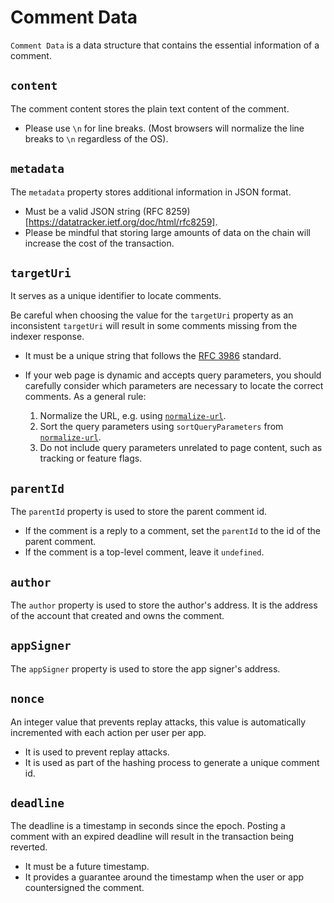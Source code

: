 # Comment Data

`Comment Data` is a data structure that contains the essential information of a comment.

## `content`

The comment content stores the plain text content of the comment.

- Please use `\n` for line breaks. (Most browsers will normalize the line breaks to `\n` regardless of the OS).

## `metadata`

The `metadata` property stores additional information in JSON format.

- Must be a valid JSON string (RFC 8259)[https://datatracker.ietf.org/doc/html/rfc8259].
- Please be mindful that storing large amounts of data on the chain will increase the cost of the transaction.

## `targetUri`

It serves as a unique identifier to locate comments.

Be careful when choosing the value for the `targetUri` property as an inconsistent `targetUri` will result in some comments missing from the indexer response.

- It must be a unique string that follows the [RFC 3986](https://datatracker.ietf.org/doc/html/rfc3986) standard.
- If your web page is dynamic and accepts query parameters, you should carefully consider which parameters are necessary to locate the correct comments. As a general rule:

  1. Normalize the URL, e.g. using [`normalize-url`](https://www.npmjs.com/package/normalize-url).
  1. Sort the query parameters using `sortQueryParameters` from [`normalize-url`](https://www.npmjs.com/package/normalize-url).
  1. Do not include query parameters unrelated to page content, such as tracking or feature flags.

## `parentId`

The `parentId` property is used to store the parent comment id.

- If the comment is a reply to a comment, set the `parentId` to the id of the parent comment.
- If the comment is a top-level comment, leave it `undefined`.

## `author`

The `author` property is used to store the author's address. It is the address of the account that created and owns the comment.

## `appSigner`

The `appSigner` property is used to store the app signer's address.

## `nonce`

An integer value that prevents replay attacks, this value is automatically incremented with each action per user per app.

- It is used to prevent replay attacks.
- It is used as part of the hashing process to generate a unique comment id.

## `deadline`

The deadline is a timestamp in seconds since the epoch. Posting a comment with an expired deadline will result in the transaction being reverted.

- It must be a future timestamp.
- It provides a guarantee around the timestamp when the user or app countersigned the comment.
